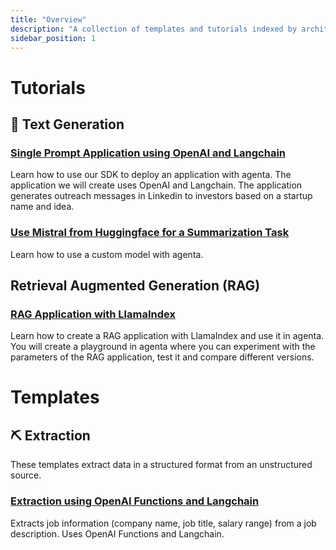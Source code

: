 ```yaml
---
title: "Overview"
description: "A collection of templates and tutorials indexed by architecture."
sidebar_position: 1
---
```


# Tutorials

## 📝 Text Generation

### [Single Prompt Application using OpenAI and Langchain](/guides/tutorials/first-app-with-langchain)

Learn how to use our SDK to deploy an application with agenta. The application we will create uses OpenAI and Langchain. The application generates outreach messages in Linkedin to investors based on a startup name and idea.

### [Use Mistral from Huggingface for a Summarization Task](/guides/tutorials/deploy-mistral-model)

Learn how to use a custom model with agenta.

## Retrieval Augmented Generation (RAG)

### [RAG Application with LlamaIndex](/guides/tutorials/build-rag-application)

Learn how to create a RAG application with LlamaIndex and use it in agenta. You will create a playground in agenta where you can experiment with the parameters of the RAG application, test it and compare different versions.

# Templates

## ⛏️ Extraction

These templates extract data in a structured format from an unstructured source.

### [Extraction using OpenAI Functions and Langchain](/guides/tutorials/extract_job_information)

Extracts job information (company name, job title, salary range) from a job description. Uses OpenAI Functions and Langchain.
